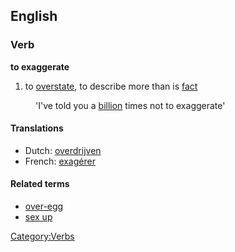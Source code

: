 ==English==
===Verb===
'''to exaggerate'''
#to [[overstate]], to describe more than is [[fact]]
:'I've told you a [[billion]] times not to exaggerate'

====Translations====
*Dutch: [[overdrijven]]
*French: [[exagérer]]

====Related terms====
*[[over-egg]]
*[[sex up]]

[[Category:Verbs]]